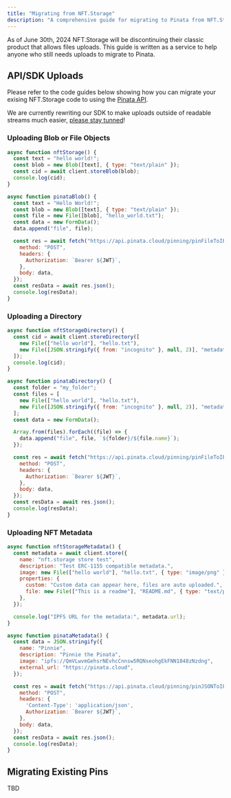 ```yaml
---
title: "Migrating from NFT.Storage"
description: "A comprehensive guide for migrating to Pinata from NFT.Storage for pinning files"
---
```


As of June 30th, 2024 NFT.Storage will be discontinuing their classic product that allows files uploads. This guide is written as a service to help anyone who still needs uploads to migrate to Pinata.

## API/SDK Uploads

Please refer to the code guides below showing how you can migrate your exising NFT.Storage code to using the [Pinata API](/api-reference/introduction).

<Info>We are currently rewriting our SDK to make uploads outside of readable streams much easier, [please stay tunned](https://warpcast.com/~/channel/pinata)!</Info>

### Uploading Blob or File Objects

<CodeGroup>
  
```javascript NFT.Ntorage
async function nftStorage() {
  const text = "hello world!";
  const blob = new Blob([text], { type: "text/plain" });
  const cid = await client.storeBlob(blob);
  console.log(cid);
}
```
```javascript Pinata
async function pinataBlob() {
  const text = "Hello World!";
  const blob = new Blob([text], { type: "text/plain" });
  const file = new File([blob], "hello_world.txt");
  const data = new FormData();
  data.append("file", file);

  const res = await fetch("https://api.pinata.cloud/pinning/pinFileToIPFS", {
    method: "POST",
    headers: {
      Authorization: `Bearer ${JWT}`,
    },
    body: data,
  });
  const resData = await res.json();
  console.log(resData);
}
```

</CodeGroup>

### Uploading a Directory

<CodeGroup>

```javascript NFT.Storage
async function nftStorageDirectory() {
  const cid = await client.storeDirectory([
    new File(["hello world"], "hello.txt"),
    new File([JSON.stringify({ from: "incognito" }, null, 2)], "metadata.json"),
  ]);
  console.log(cid);
}
```

```javascript Pinata
async function pinataDirectory() {
  const folder = "my_folder";
  const files = [
    new File(["hello world"], "hello.txt"),
    new File([JSON.stringify({ from: "incognito" }, null, 2)], "metadata.json"),
  ];
  const data = new FormData();

  Array.from(files).forEach((file) => {
    data.append("file", file, `${folder}/${file.name}`);
  });

  const res = await fetch("https://api.pinata.cloud/pinning/pinFileToIPFS", {
    method: "POST",
    headers: {
      Authorization: `Bearer ${JWT}`,
    },
    body: data,
  });
  const resData = await res.json();
  console.log(resData);
}
```

</CodeGroup>

### Uploading NFT Metadata

<CodeGroup>

```javascript NFT.Storage
async function nftStorageMetadata() {
  const metadata = await client.store({
    name: "nft.storage store test",
    description: "Test ERC-1155 compatible metadata.",
    image: new File(["hello world"], "hello.txt", { type: "image/png" }),
    properties: {
      custom: "Custom data can appear here, files are auto uploaded.",
      file: new File(["This is a readme"], "README.md", { type: "text/plain" }),
    },
  });

  console.log("IPFS URL for the metadata:", metadata.url);
}
```

```javascript Pinata
async function pinataMetadata() {
  const data = JSON.stringify({
    name: "Pinnie",
    description: "Pinnie the Pinata",
    image: "ipfs://QmVLwvmGehsrNEvhcCnnsw5RQNseohgEkFNN1848zNzdng",
    external_url: "https://pinata.cloud",
  });

  const res = await fetch("https://api.pinata.cloud/pinning/pinJSONToIPFS", {
    method: "POST",
    headers: {
      'Content-Type': 'application/json',
      Authorization: `Bearer ${JWT}`,
    },
    body: data,
  });
  const resData = await res.json();
  console.log(resData);
}
```
</CodeGroup>

## Migrating Existing Pins

TBD
